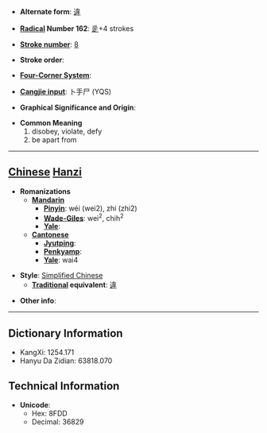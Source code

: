 * '''Alternate form''': [[違]]

* '''[[Wiktionary:Chinese radical index| Radical]] Number 162''': [[Wiktionary:Chinese radical index 辵|辵]]+4 strokes

* '''[[Wiktionary:Chinese total strokes index|Stroke number]]''': [[Wiktionary:Chinese total strokes index 8|8]]

* '''Stroke order''': 

* '''[[Wiktionary:Chinese four corner index|Four-Corner System]]''': 

* '''[[Wiktionary:Chinese Cangjie index|Cangjie input]]''': 卜手尸 (YQS)

* '''Graphical Significance and Origin''': 

* '''Common Meaning'''
*#disobey, violate, defy
*# be apart from


----

== [[Chinese]] [[Hanzi]] ==

* '''Romanizations'''
** '''[[Mandarin]]'''
*** '''[[Pinyin]]''': wéi (wei2), zhí (zhi2)
*** '''[[Wade-Giles]]''': wei<sup>2</sup>, chih<sup>2</sup>
*** '''[[Yale]]''': 
** '''[[Cantonese]]'''
*** '''[[Jyutping]]''':
*** '''[[Penkyamp]]''': 
*** '''[[Yale]]''': wai4

* '''Style''': [[Simplified Chinese]] 
** '''[[Traditional Chinese|Traditional]] equivalent''': [[違]]

* '''Other info''': 

----

== Dictionary Information ==

* KangXi: 1254.171
* Hanyu Da Zidian: 63818.070

== Technical Information ==

* '''Unicode''':
** Hex: 8FDD
** Decimal: 36829